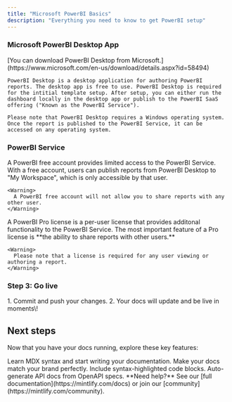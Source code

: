 ```yaml
---
title: "Microsoft PowerBI Basics"
description: "Everything you need to know to get PowerBI setup"
---
```


### Microsoft PowerBI Desktop App

<AccordionGroup>
  <Accordion title="Download PowerBI Desktop" icon="copy">
    [You can download PowerBI Desktop from Microsoft.](https://www.microsoft.com/en-us/download/details.aspx?id=58494)

    PowerBI Desktop is a desktop application for authoring PowerBI reports. The desktop app is free to use. PowerBI Desktop is required for the intitial template setup. After setup, you can either run the dashboard locally in the desktop app or publish to the PowerBI SaaS offering ("Known as the PowerBI Service").

    Please note that PowerBI Desktop requires a Windows operating system. Once the report is published to the PowerBI Service, it can be accessed on any operating system.
  </Accordion>
</AccordionGroup>

### PowerBI Service

<AccordionGroup>
  <Accordion title="PowerBI Free Account" icon="github">
    A PowerBI free account provides limited access to the PowerBI Service. With a free account, users can publish reports from PowerBI Desktop to "My Workspace", which is only accessible by that user. 

    <Warning>
      A PowerBI free account will not allow you to share reports with any other user.
    </Warning>
  </Accordion>
  <Accordion title="PowerBI Pro" icon="palette">
    A PowerBI Pro license is a per-user license that provides additonal functionality to the PowerBI Service. The most important feature of a Pro license is **the ability to share reports with other users.**

    <Warning>
      Please note that a license is required for any user viewing or authoring a report.
    </Warning>
  </Accordion>
</AccordionGroup>

### Step 3: Go live

<Accordion title="Publish your docs" icon="rocket">
  1. Commit and push your changes.
  2. Your docs will update and be live in moments\!
</Accordion>

## Next steps

Now that you have your docs running, explore these key features:

<CardGroup cols={2}>
  <Card title="Write Content" icon="pen-to-square" href="/essentials/markdown">
    Learn MDX syntax and start writing your documentation.
  </Card>
  <Card title="Customize style" icon="palette" href="/essentials/settings">
    Make your docs match your brand perfectly.
  </Card>
  <Card title="Add code examples" icon="square-code" href="/essentials/code">
    Include syntax-highlighted code blocks.
  </Card>
  <Card title="API documentation" icon="code" href="/api-reference/introduction">
    Auto-generate API docs from OpenAPI specs.
  </Card>
</CardGroup>

<Note>
  **Need help?** See our [full documentation](https://mintlify.com/docs) or join our [community](https://mintlify.com/community).
</Note>